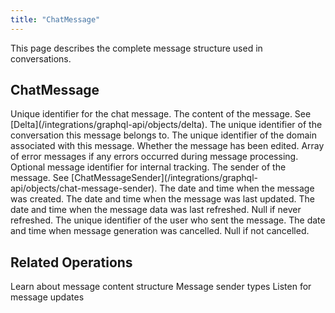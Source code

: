 ```yaml
---
title: "ChatMessage"
---
```


This page describes the complete message structure used in conversations.

## ChatMessage

<ParamField path="id" type="ID!" required>
  Unique identifier for the chat message.
</ParamField>

<ParamField path="body" type="Delta!" required>
  The content of the message. See [Delta](/integrations/graphql-api/objects/delta).
</ParamField>

<ParamField path="conversationId" type="String!" required>
  The unique identifier of the conversation this message belongs to.
</ParamField>

<ParamField path="domainId" type="String">
  The unique identifier of the domain associated with this message.
</ParamField>

<ParamField path="edited" type="Boolean!" required>
  Whether the message has been edited.
</ParamField>

<ParamField path="errorStrings" type="[String!]">
  Array of error messages if any errors occurred during message processing.
</ParamField>

<ParamField path="messageId" type="String">
  Optional message identifier for internal tracking.
</ParamField>

<ParamField path="sender" type="ChatMessageSender!" required>
  The sender of the message. See [ChatMessageSender](/integrations/graphql-api/objects/chat-message-sender).
</ParamField>

<ParamField path="createdAt" type="DateTime!" required>
  The date and time when the message was created.
</ParamField>

<ParamField path="updatedAt" type="DateTime!" required>
  The date and time when the message was last updated.
</ParamField>

<ParamField path="dataRefreshedAt" type="DateTime">
  The date and time when the message data was last refreshed. Null if never refreshed.
</ParamField>

<ParamField path="userId" type="String">
  The unique identifier of the user who sent the message.
</ParamField>

<ParamField path="cancelledAt" type="DateTime">
  The date and time when message generation was cancelled. Null if not cancelled.
</ParamField>

## Related Operations

<CardGroup cols={2}>
  <Card title="Delta Schema" icon="layer-group" href="/integrations/graphql-api/objects/delta">
    Learn about message content structure
  </Card>
  <Card title="ChatMessageSender Enum" icon="user" href="/integrations/graphql-api/objects/chat-message-sender">
    Message sender types
  </Card>
  <Card title="Subscribe Conversation" icon="wifi" href="/integrations/graphql-api/subscriptions/subscribe-conversation">
    Listen for message updates
  </Card>
</CardGroup>
